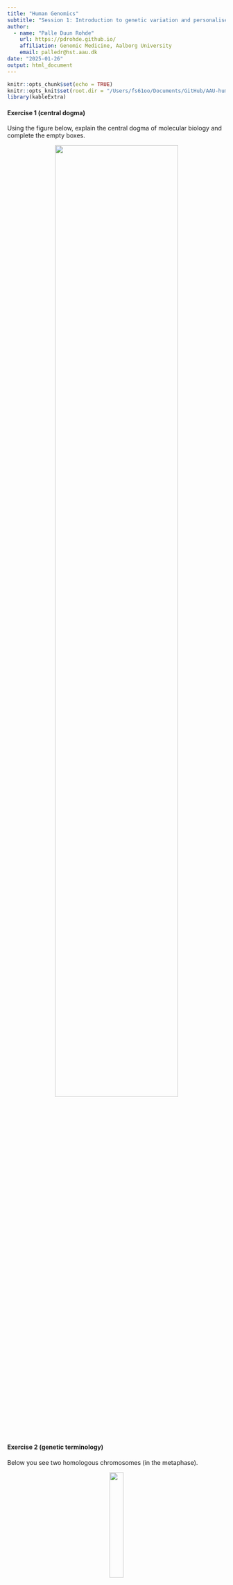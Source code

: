 ```yaml
---
title: "Human Genomics"
subtitle: "Session 1: Introduction to genetic variation and personalised medicine"
author:
  - name: "Palle Duun Rohde"
    url: https://pdrohde.github.io/
    affiliation: Genomic Medicine, Aalborg University
    email: palledr@hst.aau.dk
date: "2025-01-26"
output: html_document
---
```


```r
knitr::opts_chunk$set(echo = TRUE)
knitr::opts_knit$set(root.dir = "/Users/fs61oo/Documents/GitHub/AAU-human-genomics/")
library(kableExtra)
```

#### Exercise 1 (central dogma)
Using the figure below, explain the central dogma of molecular biology and complete the empty boxes.

<p align="center">
<img src="./grx/exercises-01_e1.png" style="width:75%; height:auto;">
</p>
<br />
<br />

#### Exercise 2 (genetic terminology)
Below you see two homologous chromosomes (in the metaphase).

<p align="center">
<img src="./grx/exercises-01_e2.png"  style="width:25%; height:auto;">
</p>

  1.	What is the definition of a locus?
  2.	How many loci are depicted in the figure?
  3.	What are the genotypes at each locus when the possible alleles in the gene pool are <tt>{A, a, B}</tt>?
  4.	What is a haplotype, and what haplotypes can be identified from the figure?
<br />
<br />

#### Exercise 3 (Mendelian genetics) 
In mice, coat color is controlled by the A locus, where the dominant allele <tt>A</tt> results in a brown coat, while the recessive allele <tt>a</tt> leads to a white coat when inherited in a homozygous state (<tt>aa</tt>). Tail length is determined by the <tt>B</tt> locus, with the dominant allele <tt>B</tt> producing normal tail length, whereas individuals with the homozygous recessive genotype (<tt>bb</tt>) have short tails.

  1.  What are the expected genotype and phenotype frequencies in the offspring of a cross between two mice that are heterozygous for both traits?
<br />
<br />

#### Exercise 4 (non-disjunction during meiosis) 
The diagram below illustrates the normal segregation of chromosomes during meiosis.

<p align="center">
<img src="./grx/exercises-01_e4.png"  style="width:45%; height:auto;">
</p>

Using a similar approach, draw representations of:

  1.  Nondisjunction occurring in Meiosis I.
  2.  Nondisjunction occurring in Meiosis II.
<br />
<br />

#### Exercise 5 (non-disjunction during) 
Which of the following scenarios could lead to the formation of a zygote with the karyotype <tt>47, XYY</tt>? Support your answer with an appropriate sketch.
	
1.	Nondisjunction during paternal meiosis I.
2.	Nondisjunction during paternal meiosis II.
3.	Nondisjunction during maternal meiosis I.
4.	Nondisjunction during maternal meiosis II.
5.	Nondisjunction occurring in both paternal meiosis I and maternal meiosis I.
6.	Nondisjunction occurring in either paternal meiosis II or maternal meiosis II.
7.	An error during the first cell divisions following zygote formation.
<br />
<br />	
	
#### Exercise 6 (monogenic inheritance pattern) 
The pedigree below illustrates a family affected by acute intermittent porphyria (AIP), a rare metabolic disorder that is characterized by deficiency of the enzyme hydroxymethylbilane synthase (HMBS), also known as porphobilinogen deaminase (PBGD), that results in the accumulation of porphyrins in the body. This buildup occurs due to a deficiency in enzymes involved in the production of heme, the oxygen-carrying molecule in red blood cells. AIP is characterized by episodes of severe abdominal pain, neurological symptoms, and other complications, which can be triggered by factors such as certain medications, stress, or fasting
<br />
<br />

<p align="center">
<img src="./grx/exercises-01_e6.png"  style="width:45%; height:auto;">
</p>	
<br />

1.	Add remaining (_correct_) nomenclature to the pedigree.
2.  What mode of inheritance best fits the disease pattern seen in this family? Justify your answer.
    a.  Autosomal dominant with full penetrance.
    b.  Autosomal dominant with incomplete penetrance.
    c.  Autosomal recessive with full penetrance.
    d.  Autosomal recessive with incomplete penetrance.
    e.  X-linked dominant.
    f.  X-linked recessive.
<br />
<br />	
	
#### Exercise 7 (pedigree) 
A 25-year-old healthy woman seeks genetic counseling regarding a hereditary skin condition, ichthyosis, which causes dry, thickened _fish-scale_ skin. She provides the following family history:

-  She has a healthy younger brother and sister.
-  Her father has the condition.
-  Her father has an older brother who also has the disease, along with two healthy older sisters.
-  Her father’s brother has three healthy children: a 26-year-old son and two monozygotic 22-year-old daughters.
-  Her mother has a younger brother who has mental retardation but does not have the skin condition.
-  Both of her parents’ families are deceased and were not affected by the disease.
-  Her paternal grandmother has a brother who also has the disease.

Based on the family history:

1.  Draw the pedigree for the family.
2.  What mode of inheritance does this disease have, and why?
3.  The woman stars a relationship with her father's brother's son. If they decide to have a child, what is the risk that their child would inherit ichthyosis?´
<br />
<br />	

#### Exercise 8 (genetic terminology) 
Define each of the following genetic terms.

1.  Allele heterogeneity.
2.  Locus heterogeneity.
3.  Incomplete penetrance.
4.  Variable expressivity.
5.  Co-dominance.
6.  Compound heterozygote.
7.  Balanced translocation.
<br />
<br />	

#### Exercise 8 (effects of genetic variants) 
For each mutation listed in the left column of the table, analyze its potential impact on both mRNA and protein levels. Then, complete the table by selecting the appropriate option (yes, no, probably, or probably not).

<!---
Table generated with: https://www.tablesgenerator.com/html_tables
-->
<style type="text/css">
.tg  {border-collapse:collapse;border-spacing:0;}
.tg td{border-color:black;border-style:solid;border-width:1px;font-family:Arial, sans-serif;font-size:14px;
  overflow:hidden;padding:10px 5px;word-break:normal;}
.tg th{border-color:black;border-style:solid;border-width:1px;font-family:Arial, sans-serif;font-size:14px;
  font-weight:normal;overflow:hidden;padding:10px 5px;word-break:normal;}
.tg .tg-1wig{font-weight:bold;text-align:left;vertical-align:top}
.tg .tg-0lax{text-align:left;vertical-align:top}
.tg .tg-amwm{font-weight:bold;text-align:center;vertical-align:top}
</style>
<table class="tg"><thead>
  <tr>
    <th class="tg-0lax"></th>
    <th class="tg-amwm" colspan="3">Effect on mRNA</th>
    <th class="tg-amwm" colspan="3">Effect on protein</th>
  </tr></thead>
<tbody>
  <tr>
    <td class="tg-0lax"></td>
    <td class="tg-1wig">Sequence</td>
    <td class="tg-1wig">Length</td>
    <td class="tg-1wig">Amount</td>
    <td class="tg-1wig">Sequence</td>
    <td class="tg-1wig">Length</td>
    <td class="tg-1wig">Amount</td>
  </tr>
  <tr>
    <td class="tg-1wig">Missense variant</td>
    <td class="tg-0lax"></td>
    <td class="tg-0lax"></td>
    <td class="tg-0lax"></td>
    <td class="tg-0lax"></td>
    <td class="tg-0lax"></td>
    <td class="tg-0lax"></td>
  </tr>
  <tr>
    <td class="tg-1wig">Nonsense mutation</td>
    <td class="tg-0lax"></td>
    <td class="tg-0lax"></td>
    <td class="tg-0lax"></td>
    <td class="tg-0lax"></td>
    <td class="tg-0lax"></td>
    <td class="tg-0lax"></td>
  </tr>
  <tr>
    <td class="tg-1wig">3bp deletion in exon</td>
    <td class="tg-0lax"></td>
    <td class="tg-0lax"></td>
    <td class="tg-0lax"></td>
    <td class="tg-0lax"></td>
    <td class="tg-0lax"></td>
    <td class="tg-0lax"></td>
  </tr>
  <tr>
    <td class="tg-1wig">2bp deletion in exon</td>
    <td class="tg-0lax"></td>
    <td class="tg-0lax"></td>
    <td class="tg-0lax"></td>
    <td class="tg-0lax"></td>
    <td class="tg-0lax"></td>
    <td class="tg-0lax"></td>
  </tr>
  <tr>
    <td class="tg-1wig">Splice-site mutation</td>
    <td class="tg-0lax"></td>
    <td class="tg-0lax"></td>
    <td class="tg-0lax"></td>
    <td class="tg-0lax"></td>
    <td class="tg-0lax"></td>
    <td class="tg-0lax"></td>
  </tr>
  <tr>
    <td class="tg-1wig">Silent mutation</td>
    <td class="tg-0lax"></td>
    <td class="tg-0lax"></td>
    <td class="tg-0lax"></td>
    <td class="tg-0lax"></td>
    <td class="tg-0lax"></td>
    <td class="tg-0lax"></td>
  </tr>
  <tr>
    <td class="tg-1wig">Intronic variant</td>
    <td class="tg-0lax"></td>
    <td class="tg-0lax"></td>
    <td class="tg-0lax"></td>
    <td class="tg-0lax"></td>
    <td class="tg-0lax"></td>
    <td class="tg-0lax"></td>
  </tr>
</tbody></table>
<br />
<br />	

#### Exercise 9 (R introduction) 
This section provides a brief introduction to fundamental <tt>R</tt> operations. Follow each step carefully, and ensure you understand what each command does and why it works as expected.

##### Calculations
You can use <tt>R</tt> as a powerful calculator to perform standard arithmetic operations using the following mathematical operators:
```r
1 + 3   # Addition
9 - 3   # Subtraction
4 * 9   # Multiplication
20 / 5  # Division
```

<tt>R</tt> follows the conventional mathematical order of operations:

-  Parentheses,
-  Exponents,
-  Multiplication/Division,
-  Addition/Subtraction.
	
```r
4 / 2^2 + 2 * 2
```

Explanation:

-	The exponent is calculated first: `2^2 = 4`.
-	Then, division and multiplication are performed from left to right: `4 / 4 = 1` and `2 * 2 = 4`.
-	Finally, addition: `1 + 4 = 5`.

Thus, the result of the expression is `5`.

You can modify the default calculation order by using parentheses to explicitly define how the operations should be performed:

```r
(((4/2)^2)+2)*2
```

Breakdown of the calculation:

-	 `4 / 2 = 2` ,
-	 `2^2 = 4` ,
-	 `4 + 2 = 6` ,
-	 `6 * 2 = 12` .
	
##### Assigning objects to variables

In <tt>R</tt>, an object is a fundamental data structure that consists of two key components: **data** (the actual values stored) and a **name** (an identifier used to reference the data). Essentially, objects allow you to store, manipulate, and retrieve data efficiently within your <tt>R</tt> environment.

For example, you can create an object that holds the numbers from 1 to 5 and assign it a name for easy reference:
```r
my_numbers <- c(1, 2, 3, 4, 5)
```


In this example:

-  `my_numbers` is the **name** of the object.
- ` c(1, 2, 3, 4, 5)` is the **data**, representing a sequence of numbers.

Once the object is created, you can reference it by its name to access or manipulate the stored data:
```r
print(my_numbers)  # Outputs: 1 2 3 4 5
```

To create an object in In <tt>R</tt>, you use the **assignment operator** `<-` (_preferred_) or `=` to assign values to a named variable. For example:
```r
x <- 10  # Assigns the value 10 to the object named 'x'
y = 20   # Assigns the value 20 to the object named 'y' (alternative syntax)
```

The arrow (`<-`) is generally preferred for several reasons related to readability, convention, and potential confusion with function arguments.

1.  **Readability and Clarity**
    -  The arrow (`<-`) visually indicates the flow of data from right to left, making it clear that a value is being assigned to an object.  
2.  **Consistency with R Language Conventions**
    -  The arrow (`<-`) is the standard assignment operator in <tt>R</tt> and is used consistently in official documentation, tutorials, and best practices.
    -  Experienced <tt>R</tt> programmers and packages predominantly use `<-`, making it the conventional and expected choice.
    -  Following this convention ensures consistency and avoids confusion when collaborating with others.
3.  **Avoiding Confusion with Function Arguments**
    -  In function calls, `=` is used to specify argument values. If used for assignment, it can lead to unintended errors or confusion.
4.  **Flexibility and Pipe Operator Compatibility**
    -  The tidyverse ecosystem (e.g., `dplyr` and `ggplot2`) uses `%>%` (the pipe operator) heavily, and `<-` provides better compatibility and readability in such pipelines, e.g., `data <- mtcars %>% filter(mpg > 20)`

<tt>R</tt> provides several types of objects to store different kinds of data, including:
-  **Vectors** – A sequence of elements of the same type (e.g., numeric, character).
-  **Matrices** – A two-dimensional collection of elements.
-  **Data Frames** – A table-like structure where columns can hold different data types.
-  **Lists** – A flexible container that can hold multiple types of elements.

```r
vec <- c(1, 2, 3)               # Vector
mat <- matrix(1:9, nrow=3)      # Matrix
df <- data.frame(a=1:3, b=4:6)  # Data Frame
lst <- list(name="Alice", age=25, scores=c(80, 90, 85))  # List
```

Once an object is created, you can:

-  View its contents using functions like `print()` or simply typing its name.
-  Modify it by assigning new values.
-  Remove it from memory using `rm(object_name)`.

Example of modifying an object:
```r
my_numbers <- c(10, 20, 30)  # Redefining the object with new values
rm(my_numbers)               # Deleting the object
```

In <tt>R</tt>, the same result can often be achieved using multiple approaches. A common example is generating a vector containing the numbers from 1 to 10. R provides several ways to accomplish this, each with its own advantages in terms of readability and flexibility.

The `c()` function, which stands for _combine_, allows you to manually create a vector by specifying each individual number. This method provides explicit control over the elements in the vector but can be cumbersome for long sequences.

```r
c(1,2,3,4,5,6,7,8,9,10)
```

The `:` operator provides a concise way to generate a sequence of consecutive integers by specifying the starting and ending values.
```r
1:10
```

The `seq()` function provides greater flexibility for generating sequences by allowing customization of the start, end, and step size.
```r
seq(from=1, to=10, by=1)
```

You can adjust the step size to create sequences with increments other than 1, such as:
```r
seq(from = 1, to = 10, by = 2)
```

You can then do operations on the entire vector at once. For example, multiple by 2.
```r
x <- 1:10

x*2
```

##### Introduction to Object Classes

In <tt>R</tt>, data is stored in objects, and each object belongs to a specific class, which determines how the data is structured and what operations can be performed on it. Understanding object classes is crucial for efficient data manipulation and analysis in R. The different object types in <tt>R</tt> have unique ways to access their elements. Understanding these indexing methods allows efficient data retrieval and modification. 


**Vectors**

A vector is the most basic data structure in R, representing a sequence of elements of the same type. Vectors can hold numeric, character, logical, or complex values.
```r
numeric_vec <- c(1, 2, 3.5, 4)
class(numeric_vec)

char_vec <- c("apple", "banana", "cherry")
class(char_vec)  # "character"
```
   
Vectors are one-dimensional sequences of elements, and elements can be accessed using square brackets `[ ]` with an index number.
```r
v <- c(10, 20, 30, 40, 50)

# Access the second element
v[2]  # 20

# Access multiple elements
v[c(1, 3, 5)]  # 10 30 50

# Access elements using logical indexing
v[v > 25]  # 30 40 50

# Exclude elements using negative indexing
v[-3]  # 10 20 40 50
```


**Factors**

Factors are categorical variables used to represent discrete data with a fixed number of possible values (levels). Factors are useful for handling data that falls into distinct categories, such as gender, colors, or responses in surveys.
```r
colors <- factor(c("red", "blue", "red", "green"))
class(colors)  # "factor"
levels(colors)  # "blue" "green" "red"
```
   
You can manually specify the levels and their order when creating a factor. 
```r
education <- factor(c("High School", "Bachelor", "Master", "PhD", "Bachelor"),
                    levels = c("High School", "Bachelor", "Master", "PhD"))

# Print the factor and check its levels
print(education)
levels(education)
```

When the categories have a logical order (e.g., low to high), you can create ordered factors using the `ordered = TRUE` argument.
```r
satisfaction <- factor(c("Low", "Medium", "High", "Medium", "Low"),
                       levels = c("Low", "Medium", "High"),
                       ordered = TRUE)

print(satisfaction)
```

    
**Matrices**

A matrix is a two-dimensional array where all elements must be of the same type.
```r
matrix_obj <- matrix(1:9, nrow=3, ncol=3)
class(matrix_obj)  # "matrix"
```

Elements in a matrix can be accessed using row and column indices within `[ , ]`. Use `[row, column]` to access specific values.
```r
m <- matrix(1:9, nrow = 3, ncol = 3)

# Access element in the 2nd row, 3rd column
m[2, 3]  # 6

# Access entire 1st row
m[1, ]  # 1 4 7

# Access entire 2nd column
m[, 2]  # 4 5 6
```

    
**Data frames**

A data frame is a table-like structure where each column can contain different types of data (numeric, character, etc.). It is one of the most commonly used data structures for handling datasets in R.
```r
df <- data.frame(Name = c("Alice", "Bob"), Age = c(25, 30), Score = c(95.5, 89))
class(df)  # "data.frame"
```
    
Data frames are similar to tables and can be indexed using row and column indices, column names, row names, or the `$` operator.
```r
df <- data.frame(Name = c("Alice", "Bob"), Age = c(25, 30), Score = c(95, 85))

# Access a single column by name
df$Age  # 25 30

# Access the first row, second column
df[1, 2]  # 25

# Access all rows for 'Score' column
df[, "Score"]  # 95 85

# Filter rows based on condition
df[df$Age > 26, ]  # Returns Bob's data
```


**Lists**

A list is a flexible data structure that can store elements of different types, including vectors, matrices, data frames, and even other lists.
```r
my_list <- list(name = "Alice", age = 25, scores = c(90, 85, 88))
class(my_list)  # "list"
```

Elements in lists are accessed using double square brackets `[[ ]]` or the dollar sign `$`.
```r
lst <- list(name = "Alice", age = 25, scores = c(90, 80, 85))

# Access by index
lst[[1]]  # "Alice"

# Access by name
lst$age  # 25

# Access nested elements
lst$scores[2]  # 80
```

    
**Arrays**

Arrays are similar to matrices but can have more than two dimensions. They are used for multi-dimensional data storage.
```r
array_obj <- array(1:12, dim = c(2, 3, 2))
class(array_obj)  # "array"
```
    
Arrays are multi-dimensional objects, and elements can be accessed using multiple indices within `[ , , ]`.
```r
a <- array(1:12, dim = c(2, 3, 2))

# Access element from the 1st row, 2nd column, 1st matrix
a[1, 2, 1]  # 3

# Access the entire 2nd matrix
a[ , , 2]
```



<br />
<br />	
    
    
    
    
    
    
    
    
    
    
    
    